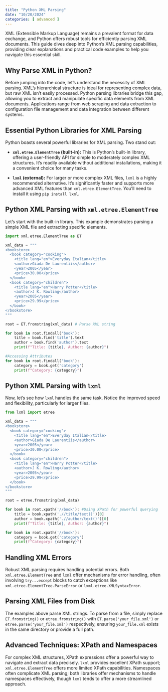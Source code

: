 ```yaml
---
title: "Python XML Parsing"
date: "10/20/2024"
categories: [ advanced ]
---
```



XML (Extensible Markup Language) remains a prevalent format for data exchange, and Python offers robust tools for efficiently parsing XML documents. This guide dives deep into Python's XML parsing capabilities, providing clear explanations and practical code examples to help you navigate this essential skill.


## Why Parse XML in Python?

Before jumping into the code, let's understand the necessity of XML parsing.  XML's hierarchical structure is ideal for representing complex data, but raw XML isn't easily processed. Python parsing libraries bridge this gap, allowing you to extract and manipulate specific data elements from XML documents.  Applications range from web scraping and data extraction to configuration file management and data integration between different systems.


## Essential Python Libraries for XML Parsing

Python boasts several powerful libraries for XML parsing.  Two stand out:

* **`xml.etree.ElementTree` (built-in):** This is Python's built-in library, offering a user-friendly API for simple to moderately complex XML structures. It's readily available without additional installations, making it a convenient choice for many tasks.

* **`lxml` (external):** For larger or more complex XML files, `lxml` is a highly recommended alternative.  It's significantly faster and supports more advanced XML features than `xml.etree.ElementTree`.  You'll need to install it using `pip install lxml`.


## Python XML Parsing with `xml.etree.ElementTree`

Let's start with the built-in library.  This example demonstrates parsing a simple XML file and extracting specific elements.

```python
import xml.etree.ElementTree as ET

xml_data = """
<bookstore>
  <book category="cooking">
    <title lang="en">Everyday Italian</title>
    <author>Giada De Laurentiis</author>
    <year>2005</year>
    <price>30.00</price>
  </book>
  <book category="children">
    <title lang="en">Harry Potter</title>
    <author>J K. Rowling</author>
    <year>2005</year>
    <price>29.99</price>
  </book>
</bookstore>
"""

root = ET.fromstring(xml_data) # Parse XML string

for book in root.findall('book'):
    title = book.find('title').text
    author = book.find('author').text
    print(f"Title: {title}, Author: {author}")

#Accessing Attributes
for book in root.findall('book'):
    category = book.get('category')
    print(f"Category: {category}")

```


##  Python XML Parsing with `lxml`

Now, let's see how `lxml` handles the same task. Notice the improved speed and flexibility, particularly for larger files.

```python
from lxml import etree

xml_data = """
<bookstore>
  <book category="cooking">
    <title lang="en">Everyday Italian</title>
    <author>Giada De Laurentiis</author>
    <year>2005</year>
    <price>30.00</price>
  </book>
  <book category="children">
    <title lang="en">Harry Potter</title>
    <author>J K. Rowling</author>
    <year>2005</year>
    <price>29.99</price>
  </book>
</bookstore>
"""

root = etree.fromstring(xml_data)

for book in root.xpath('//book'): #Using XPath for powerful querying
    title = book.xpath('.//title/text()')[0]
    author = book.xpath('.//author/text()')[0]
    print(f"Title: {title}, Author: {author}")

for book in root.xpath('//book'):
    category = book.get('category')
    print(f"Category: {category}")
```

## Handling XML Errors

Robust XML parsing requires handling potential errors.  Both `xml.etree.ElementTree` and `lxml` offer mechanisms for error handling, often involving `try...except` blocks to catch exceptions like `xml.etree.ElementTree.ParseError` or `lxml.etree.XMLSyntaxError`.


##  Parsing XML Files from Disk

The examples above parse XML strings.  To parse from a file, simply replace `ET.fromstring()` or `etree.fromstring()` with `ET.parse('your_file.xml')` or `etree.parse('your_file.xml')` respectively, ensuring  `your_file.xml` exists in the same directory or provide a full path.


## Advanced Techniques: XPath and Namespaces

For complex XML structures, XPath expressions offer a powerful way to navigate and extract data precisely. `lxml` provides excellent XPath support; `xml.etree.ElementTree` offers more limited XPath capabilities.  Namespaces often complicate XML parsing;  both libraries offer mechanisms to handle namespaces effectively, though `lxml` tends to offer a more streamlined approach.

